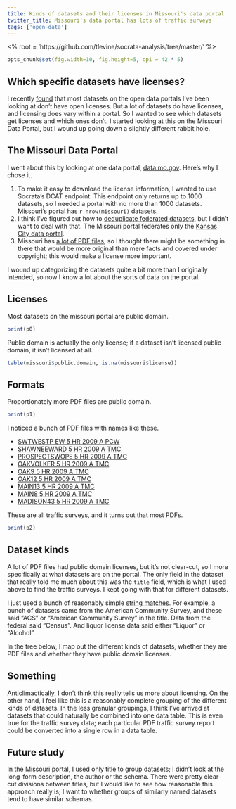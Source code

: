 ```yaml
---
title: Kinds of datasets and their licenses in Missouri's data portal
twitter_title: Missouri's data portal has lots of traffic surveys
tags: ['open-data']
---
```

<% root = 'https://github.com/tlevine/socrata-analysis/tree/master/' %>
```r
opts_chunk$set(fig.width=10, fig.height=5, dpi = 42 * 5)
```

## Which specific datasets have licenses?
I recently [found](/!/open-data-licensing) that most datasets on the
open data portals I've been looking at don't have open licenses.
But a lot of datasets do have licenses, and licensing does vary within
a portal. So I wanted to see which datasets get licenses and which ones
don't. I started looking at this on the Missouri Data Portal, but I
wound up going down a slightly different rabbit hole.

## The Missouri Data Portal
I went about this by looking at one data portal,
[data.mo.gov](https://data.mo.gov). Here's why I chose it.

1. To make it easy to download the license information, I wanted to use
    Socrata's DCAT endpoint. This endpoint only returns up to 1000
    datasets, so I needed a portal with no more than 1000 datasets.
    Missouri's portal has `r nrow(missouri)` datasets.
2. I think I've figured out how to
    [deduplicate federated datasets](/!/),
    but I didn't want to deal with that.
    The Missouri portal federates only the
    [Kansas City data portal](https://data.kcmo.org).
3. Missouri has [a lot of PDF files](/!/),
    so I thought there might be something in there that would be more
    original than mere facts and covered under copyright; this would
    make a license more important.

I wound up categorizing the datasets quite a bit more than I originally
intended, so now I know a lot about the sorts of data on the portal.

## Licenses
Most datasets on the missouri portal are public domain.

```r
print(p0)
```
Public domain is actually the only license; if a dataset isn't licensed
public domain, it isn't licensed at all.

```r
table(missouri$public.domain, is.na(missouri$license))
```

## Formats
Proportionately more PDF files are public domain.

```r
print(p1)
```

I noticed a bunch of PDF files with names like these.

* [  SWTWESTP EW 5 HR 2009 A PCW](https://data.mo.gov/d/nfur-xwk2)
* [  SHAWNEEWARD 5 HR 2009 A TMC](https://data.mo.gov/d/5zv3-u47y)
* [PROSPECTSWOPE 5 HR 2009 A TMC](https://data.mo.gov/d/i2ip-cykb)
* [    OAKVOLKER 5 HR 2009 A TMC](https://data.mo.gov/d/6gz3-267n)
* [         OAK9 5 HR 2009 A TMC](https://data.mo.gov/d/yjr5-e96s)
* [        OAK12 5 HR 2009 A TMC](https://data.mo.gov/d/sqpd-738e)
* [       MAIN13 5 HR 2009 A TMC](https://data.mo.gov/d/9ddu-xy68)
* [        MAIN8 5 HR 2009 A TMC](https://data.mo.gov/d/eyii-3nuq)
* [    MADISON43 5 HR 2009 A TMC](https://data.mo.gov/d/n2kq-rg69)

These are all traffic surveys, and it turns out that most PDFs.

```r
print(p2)
```

## Dataset kinds
A lot of PDF files had public domain licenses, but it's not clear-cut,
so I more specifically at what datasets are on the portal. The only
field in the dataset that really told me much about this was the
`title` field, which is what I used above to find the traffic surveys.
I kept going with that for different datasets.

I just used a bunch of reasonably simple
[string matches](https://github.com/tlevine/socrata-catalog/blob/master/src/missouri.license.r).
For example, a bunch of datasets came from the American Community Survey,
and these said "ACS" or "American Community Survey" in the title.
Data from the federal said "Census". And liquor license data said either
"Liquor" or "Alcohol".

In the tree below, I map out the different kinds of datasets, whether
they are PDF files and whether they have public domain licenses.

## Something
Anticlimactically, I don't think this really tells us more about licensing.
On the other hand, I feel like this is a reasonably complete grouping of
the different kinds of datasets. In the less granular groupings, I think
I've arrived at datasets that could naturally be combined into one data
table. This is even true for the traffic survey data; each particular PDF
traffic survey report could be converted into a single row in a data table.

## Future study
In the Missouri portal, I used only title to group datasets; I didn't
look at the long-form description, the author or the schema. There were
pretty clear-cut divisions between titles, but I would like to see how
reasonable this approach really is; I want to whether groups of similarly
named datasets tend to have similar schemas.
